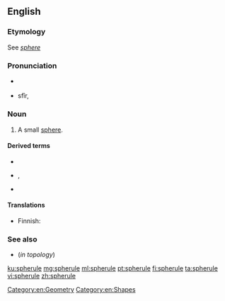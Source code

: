 ==English==

===Etymology===
See ''[[sphere]]''

===Pronunciation===
* {{a|RP}} {{IPA|lang=en|/sfɪəruːl/}}
* {{a|US}} sfîr, {{IPA|lang=en|/sfɪrjuːl/}}

===Noun===
{{wikipedia|Martian spherules}}
{{en-noun}}

# A small [[sphere]].

====Derived terms====
* {{l|en|spherular}}
* {{l|en|sphaerolite}}, {{l|en|spherolithe}}
* {{l|en|Martian spherule}}

====Translations====
{{trans-top|small sphere}}
* Finnish: {{t|fi|pallonen}}
{{trans-mid}}
{{trans-bottom}}

===See also===
* {{l|en|ball}} (''in topology'')

[[Category:en:Geometry]]
[[Category:en:Shapes]]

[[ku:spherule]]
[[mg:spherule]]
[[ml:spherule]]
[[pt:spherule]]
[[fi:spherule]]
[[ta:spherule]]
[[vi:spherule]]
[[zh:spherule]]